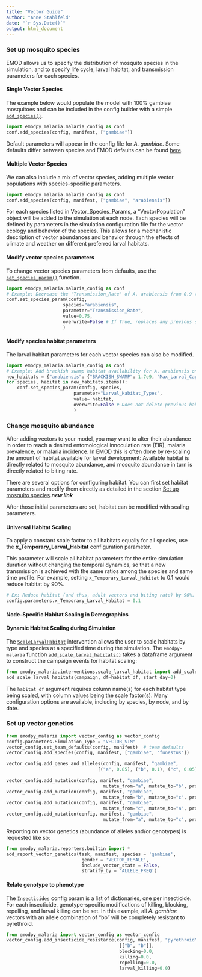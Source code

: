 ```yaml
---
title: "Vector Guide"
author: "Anne Stahlfeld"
date: "`r Sys.Date()`"
output: html_document
---
```


### Set up mosquito species

EMOD allows us to specify the distribution of mosquito species in the simulation, and to specify life cycle, larval habitat, and transmission parameters for each species. 

#### Single Vector Species

The example below would populate the model with 100% gambiae mosquitoes and can be included in the config builder with a simple [`add_species()`](https://github.com/numalariamodeling/emodpy-malaria/blob/main/emodpy_malaria/malaria_config.py).

```python
import emodpy_malaria.malaria_config as conf
conf.add_species(config, manifest, ["gambiae"])
```

Default parameters will appear in the config file for *A. gambiae*. Some defaults differ between species and EMOD defaults can be found [here](https://github.com/numalariamodeling/emodpy-malaria/blob/main/emodpy_malaria/malaria_vector_species_params.py).


#### Multiple Vector Species

We can also include a mix of vector species, adding multiple vector populations with species-specific parameters.

```python
import emodpy_malaria.malaria_config as conf
conf.add_species(config, manifest, ["gambiae", "arabiensis"])
```

For each species listed in Vector_Species_Params, a “VectorPopulation” object will be added to the simulation at each node. Each species will be defined by parameters in the simulation configuration file for the vector ecology and behavior of the species. This allows for a mechanistic description of vector abundances and behavior through the effects of climate and weather on different preferred larval habitats.

#### Modify vector species parameters

To change vector species parameters from defaults, use the [`set_species_param()`](https://github.com/numalariamodeling/emodpy-malaria/blob/main/emodpy_malaria/vector_config.py) function.

```python
import emodpy_malaria.malaria_config as conf
# Example: Decrease the 'Transmission_Rate' of A. arabiensis from 0.9 (default) to 0.75.
conf.set_species_param(config, 
                     species="arabiensis", 
                     parameter="Transmission_Rate", 
                     value=0.75, 
                     overwrite=False # If True, replaces any previous stored values
                     )
```

#### Modify species habitat parameters

The larval habitat parameters for each vector species can also be modified.

```python
import emodpy_malaria.malaria_config as conf
# Example: Add brackish swamp habitat availability for A. arabiensis only. 
new_habitats = {"arabiensis": {"BRACKISH_SWAMP": 1.7e9, "Max_Larval_Capacity": 30000000.0}}
for species, habitat in new_habitats.items():
    conf.set_species_param(config, species,
                         parameter="Larval_Habitat_Types", 
                         value= habitat, 
                         overwrite=False # Does not delete previous habitat types
                         )
```

### Change mosquito abundance

After adding vectors to your model, you may want to alter their abundance in order to reach a desired entomological innoculation rate (EIR), malaria prevalence, or malaria incidence. In EMOD this is often done by re-scaling the amount of habitat available for larval development: Available habitat is directly related to mosquito abundance, and mosquito abundance in turn is directly related to biting rate. 

There are several options for configuring habitat. You can first set habitat parameters and modify them directly as detailed in the section [Set up mosquito species](https://faculty-enrich-2022.netlify.app/modules/emod-how-to/emod-how-to/#set-up-mosquito-species).***new link***

After those initial parameters are set, habitat can be modified with scaling parameters.

#### Universal Habitat Scaling

To apply a constant scale factor to all habitats equally for all species, use the **x_Temporary_Larval_Habitat** configuration parameter.

This parameter will scale all habitat parameters for the entire simulation duration without changing the temporal dynamics, so that a new transmission is achieved with the same ratios among the species and same time profile. For example, setting `x_Temporary_Larval_Habitat` to 0.1 would reduce habitat by 90%. 

```python
# Ex: Reduce habitat (and thus, adult vectors and biting rate) by 90%.
config.parameters.x_Temporary_Larval_Habitat = 0.1  
```

#### Node-Specific Habitat Scaling in Demographics



#### Dynamic Habitat Scaling during Simulation

The [`ScaleLarvalHabitat`](https://docs.idmod.org/projects/emod-malaria/en/latest/parameter-campaign-node-scalelarvalhabitat.html) intervention allows the user to scale habitats by type and species at a specified time during the simulation. The `emodpy-malaria` function [`add_scale_larval_habitats()`](https://github.com/numalariamodeling/emodpy-malaria/blob/main/emodpy_malaria/interventions/scale_larval_habitats.py) takes a dataframe argument to construct the campaign events for habitat scaling:

```python
from emodpy_malaria.interventions.scale_larval_habitat import add_scale_larval_habitats
add_scale_larval_habitats(campaign, df=habitat_df, start_day=0)
```

The `habitat_df` argument requires column name(s) for each habitat type being scaled, with column values being the scale factor(s). Many configuration options are available, including by species, by node, and by date.

### Set up vector genetics

```python
from emodpy_malaria import vector_config as vector_config
config.parameters.Simulation_Type = "VECTOR_SIM"
vector_config.set_team_defaults(config, manifest)  # team defaults
vector_config.add_species(config, manifest, ["gambiae", "funestus"])

vector_config.add_genes_and_alleles(config, manifest, "gambiae", 
                                  [("a", 0.85), ("b", 0.1), ("c", 0.05)])
                                  
vector_config.add_mutation(config, manifest, "gambiae", 
                                    mutate_from="a", mutate_to="b", probability=0.05)
vector_config.add_mutation(config, manifest, "gambiae", 
                                    mutate_from="b", mutate_to="c", probability=0.1)
vector_config.add_mutation(config, manifest, "gambiae", 
                                    mutate_from="c", mutate_to="a", probability=0.1)
vector_config.add_mutation(config, manifest, "gambiae", 
                                    mutate_from="a", mutate_to="c", probability=0.03)
```

Reporting on vector genetics (abundance of alleles and/or genotypes) is requested like so:

```python
from emodpy_malaria.reporters.builtin import *
add_report_vector_genetics(task, manifest, species = 'gambiae',
                            gender = 'VECTOR_FEMALE',
                            include_vector_state = False,
                            stratify_by = 'ALLELE_FREQ')
```

#### Relate genotype to phenotype

The `Insecticides` config param is a list of dictionaries, one per insecticide. For each insecticide, genotype-specific modifications of killing, blocking, repelling, and larval killing can be set. In this example, all *A. gambiae* vectors with an allele combination of "bb" will be completely resistant to pyrethroid.

```python
from emodpy_malaria import vector_config as vector_config
vector_config.add_insecticide_resistance(config, manifest, "pyrethroid", "gambiae", 
                                          [["b", "b"]],
                                          blocking=0.0, 
                                          killing=0.0,
                                          repelling=0.0,
                                          larval_killing=0.0)
```
